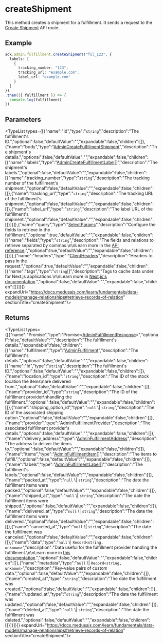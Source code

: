 
# createShipment

This method creates a shipment for a fulfillment. It sends a request to the
[Create Shipment](https://docs.medusajs.com/api/admin#fulfillments\_postfulfillmentsidshipment)
API route.

## Example

```ts
sdk.admin.fulfillment.createShipment("ful_123", {
  labels: [
    {
      tracking_number: "123",
      tracking_url: "example.com",
      label_url: "example.com"
    }
  ]
})
.then(({ fulfillment }) => {
  console.log(fulfillment)
})
```

## Parameters

<TypeList types={[{"name":"id","type":"`string`","description":"The fulfillment's ID.","optional":false,"defaultValue":"","expandable":false,"children":[]},{"name":"body","type":"[AdminCreateFulfillmentShipment](../../../../../types/HttpTypes/interfaces/types.HttpTypes.AdminCreateFulfillmentShipment/page.mdx)","description":"The shipment's details.","optional":false,"defaultValue":"","expandable":false,"children":[{"name":"labels","type":"[AdminCreateFulfillmentLabel](../../../../../types/interfaces/types.AdminCreateFulfillmentLabel/page.mdx)[]","description":"The shipment's labels.","optional":false,"defaultValue":"","expandable":false,"children":[{"name":"tracking_number","type":"`string`","description":"The tracking number of the fulfillment's shipment.","optional":false,"defaultValue":"","expandable":false,"children":[]},{"name":"tracking_url","type":"`string`","description":"The tracking URL of the fulfillment's shipment.","optional":false,"defaultValue":"","expandable":false,"children":[]},{"name":"label_url","type":"`string`","description":"The label URL of the fulfillment's shipment.","optional":false,"defaultValue":"","expandable":false,"children":[]}]}]},{"name":"query","type":"[SelectParams](../../../../../types/HttpTypes/interfaces/types.HttpTypes.SelectParams/page.mdx)","description":"Configure the fields to retrieve in the fulfillment.","optional":true,"defaultValue":"","expandable":false,"children":[{"name":"fields","type":"`string`","description":"The fields and relations to retrieve separated by commas.\n\nLearn more in the [API reference](https://docs.medusajs.com/api/store#select-fields-and-relations).","optional":true,"defaultValue":"","expandable":false,"children":[]}]},{"name":"headers","type":"[ClientHeaders](../../../types/js_sdk.admin.ClientHeaders/page.mdx)","description":"Headers to pass in the request.","optional":true,"defaultValue":"","expandable":false,"children":[{"name":"tags","type":"`string`[]","description":"Tags to cache data under for Next.js applications.\n\nLearn more in [Next.js's documentation](https://nextjs.org/docs/app/building-your-application/caching#fetch-optionsnexttags-and-revalidatetag).","optional":false,"defaultValue":"","expandable":false,"children":[]}]}]} expandUrl="https://docs.medusajs.com/learn/fundamentals/data-models/manage-relationships#retrieve-records-of-relation" sectionTitle="createShipment"/>

## Returns

<TypeList types={[{"name":"Promise","type":"Promise&#60;[AdminFulfillmentResponse](../../../../../types/HttpTypes/interfaces/types.HttpTypes.AdminFulfillmentResponse/page.mdx)&#62;","optional":false,"defaultValue":"","description":"The fulfillment's details.","expandable":false,"children":[{"name":"fulfillment","type":"[AdminFulfillment](../../../../../types/HttpTypes/interfaces/types.HttpTypes.AdminFulfillment/page.mdx)","description":"The fulfillment's details.","optional":false,"defaultValue":"","expandable":false,"children":[{"name":"id","type":"`string`","description":"The fulfillment's ID.","optional":false,"defaultValue":"","expandable":false,"children":[]},{"name":"location_id","type":"`string`","description":"The ID of the stock location the items\nare delivered from.","optional":false,"defaultValue":"","expandable":false,"children":[]},{"name":"provider_id","type":"`string`","description":"The ID of the fulfillment provider\nhandling the fulfillment.","optional":false,"defaultValue":"","expandable":false,"children":[]},{"name":"shipping_option_id","type":"`null` \\| `string`","description":"The ID of the associated shipping option.","optional":false,"defaultValue":"","expandable":false,"children":[]},{"name":"provider","type":"[AdminFulfillmentProvider](../../../../../types/HttpTypes/interfaces/types.HttpTypes.AdminFulfillmentProvider/page.mdx)","description":"The associated fulfillment provider's details.","optional":false,"defaultValue":"","expandable":false,"children":[]},{"name":"delivery_address","type":"[AdminFulfillmentAddress](../../../../../types/HttpTypes/interfaces/types.HttpTypes.AdminFulfillmentAddress/page.mdx)","description":"The address to deliver the items to.","optional":false,"defaultValue":"","expandable":false,"children":[]},{"name":"items","type":"[AdminFulfillmentItem](../../../../../types/HttpTypes/interfaces/types.HttpTypes.AdminFulfillmentItem/page.mdx)[]","description":"The items to fulfill.","optional":false,"defaultValue":"","expandable":false,"children":[]},{"name":"labels","type":"[AdminFulfillmentLabel](../../../../../types/HttpTypes/interfaces/types.HttpTypes.AdminFulfillmentLabel/page.mdx)[]","description":"The fulfillment's labels.","optional":false,"defaultValue":"","expandable":false,"children":[]},{"name":"packed_at","type":"`null` \\| `string`","description":"The date the fulfillment items were packed.","optional":false,"defaultValue":"","expandable":false,"children":[]},{"name":"shipped_at","type":"`null` \\| `string`","description":"The date the fulfillment items were shipped.","optional":false,"defaultValue":"","expandable":false,"children":[]},{"name":"delivered_at","type":"`null` \\| `string`","description":"The date the fulfillment items were delivered.","optional":false,"defaultValue":"","expandable":false,"children":[]},{"name":"canceled_at","type":"`null` \\| `string`","description":"The date the fulfillment was canceled.","optional":false,"defaultValue":"","expandable":false,"children":[]},{"name":"data","type":"`null` \\| `Record<string, unknown>`","description":"Data useful for the fulfillment provider handling the fulfillment.\n\nLearn more in [this documentation](https://docs.medusajs.com/resources/commerce-modules/fulfillment#data-property).","optional":false,"defaultValue":"","expandable":false,"children":[]},{"name":"metadata","type":"`null` \\| `Record<string, unknown>`","description":"Key-value pairs of custom data.","optional":false,"defaultValue":"","expandable":false,"children":[]},{"name":"created_at","type":"`string`","description":"The date the fulfillment was created.","optional":false,"defaultValue":"","expandable":false,"children":[]},{"name":"updated_at","type":"`string`","description":"The date the fulfillment was updated.","optional":false,"defaultValue":"","expandable":false,"children":[]},{"name":"deleted_at","type":"`null` \\| `string`","description":"The date the fulfillment was deleted.","optional":false,"defaultValue":"","expandable":false,"children":[]}]}]}]} expandUrl="https://docs.medusajs.com/learn/fundamentals/data-models/manage-relationships#retrieve-records-of-relation" sectionTitle="createShipment"/>
